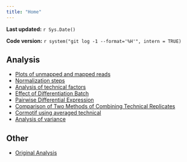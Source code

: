 ```yaml
---
title: "Home"
---
```


**Last updated:** `r Sys.Date()`

**Code version:** `r system("git log -1 --format='%H'", intern = TRUE)`




## Analysis

*  [Plots of unmapped and mapped reads](../analysis/Unmapped_mapped_plots.html)
*  [Normalization steps](../analysis/Normalize_again.html)
*  [Analysis of technical factors](../analysis/Technical_factor_analysis.html)
*  [Effect of Differentiation Batch](../analysis/Endoderm_TC_core_runs.html)
*  [Pairwise Differential Expression](../analysis/DE_exp_limma_only.html)
*  [Comparison of Two Methods of Combining Technical Replicates](../analysis/Compare_methods_combining_technical_replicates.html)
*  [Cormotif using averaged technical ](../analysis/Cormotif_avg_log2_CPM_.html)
*  [Analysis of variance](../analysis/Temporal_changes_variation.html) 

## Other

*  [Original Analysis](../analysis/Endoderm_original_analysis.html)